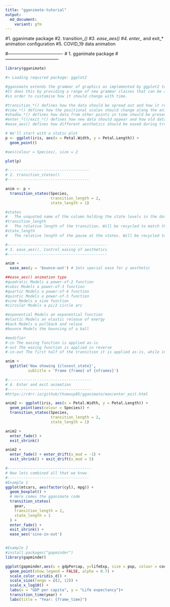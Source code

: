 ```yaml
---
title: "gganimate-tutorial"
output:
  md_document:
    variant: gfm
---
```


#1. gganimate package 
#2. transition_*()
#3. ease_aes() 
#4. enter_* and exit_* animation configuration 
#5. COVID_19 data animation

#-------------------------------------
#  1. gganimate package 
#------------------------------------

```r
library(gganimate)
```

```r
#> Loading required package: ggplot2

#gganimate extends the grammar of graphics as implemented by ggplot2 to include the description of animation.
#It does this by providing a range of new grammar classes that can be added to the plot object
#in order to customise how it should change with time.

#transition_*() defines how the data should be spread out and how it relates to itself across time.
#view_*() defines how the positional scales should change along the animation.
#shadow_*() defines how data from other points in time should be presented in the given point in time.
#enter_*()/exit_*() defines how new data should appear and how old data should disappear during the course of the animation.
#ease_aes() defines how different aesthetics should be eased during transitions.

# We'll start with a static plot
p <- ggplot(iris, aes(x = Petal.Width, y = Petal.Length)) +
  geom_point()

#aes(colour = Species), size = 2

plot(p)
```





```r
#------------------------------------
# 2. transition_states()
#------------------------------------

anim <- p +
  transition_states(Species,
                    transition_length = 2,
                    state_length = 1)

#states
#   The unquoted name of the column holding the state levels in the data.
#transition_length
#   The relative length of the transition. Will be recycled to match the number of states in the data
#state_length
#   The relative length of the pause at the states. Will be recycled to match the number of states in the data
```





```r
#--------------------------------------------
# 3. ease_aes(), Control easing of aesthetics
#--------------------------------------------

anim +
  ease_aes(y = 'bounce-out') # Sets special ease for y aesthetic

##ease_aes() animation type
#quadratic Models a power-of-2 function
#cubic Models a power-of-3 function
#quartic Models a power-of-4 function
#quintic Models a power-of-5 function
#sine Models a sine function
#circular Models a pi/2 circle arc
```


```r
#exponential Models an exponential function
#elastic Models an elastic release of energy
#back Models a pullback and relase
#bounce Models the bouncing of a ball

#modifier
#-in The easing function is applied as-is
#-out The easing function is applied in reverse
#-in-out The first half of the transition it is applied as-is, while in the last half it is reversed

anim +
  ggtitle('Now showing {closest_state}',
          subtitle = 'Frame {frame} of {nframes}')

```





```r
#-------------------------------------
# 4. Enter and exit animation
#-------------------------------------
#https://rdrr.io/github/thomasp85/gganimate/man/enter_exit.html

anim2 <- ggplot(iris, aes(x = Petal.Width, y = Petal.Length)) + 
  geom_point(aes(colour = Species)) + 
  transition_states(Species,
                    transition_length = 2,
                    state_length = 1)

anim2 +
  enter_fade() +
  exit_shrink()

anim2 +
  enter_fade() + enter_drift(x_mod = -1) +
  exit_shrink() + exit_drift(x_mod = 5)

```



```r
#-------------------------------------
# Now lets combined all that we know
#------------------------------------
#Example 1 
ggplot(mtcars, aes(factor(cyl), mpg)) + 
  geom_boxplot() + 
  # Here comes the gganimate code
  transition_states(
    gear,
    transition_length = 2,
    state_length = 1
  ) +
  enter_fade() + 
  exit_shrink() +
  ease_aes('sine-in-out')


#Example 2
#install.packages("gapminder")
library(gapminder)

ggplot(gapminder,aes(x = gdpPercap, y=lifeExp, size = pop, colour = country)) +
  geom_point(show.legend = FALSE, alpha = 0.7) +
  scale_color_viridis_d() +
  scale_size(range = c(2, 12)) +
  scale_x_log10() +
  labs(x = "GDP per capita", y = "Life expectancy")+ 
  transition_time(year) +
  labs(title = "Year: {frame_time}")
```


